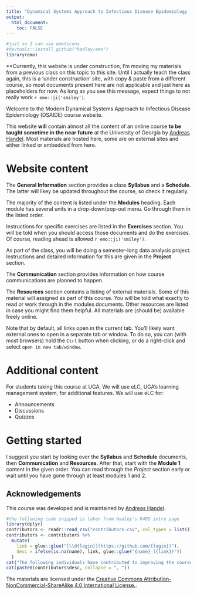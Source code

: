 ---
title: "Dynamical Systems Approach to Infectious Disease Epidemiology (DSAIDE) course website"
output: 
  html_document:
    toc: FALSE
---

```{r, include = FALSE}
#just so I can use emoticons
#devtools::install_github("hadley/emo")
library(emo)
```

**Currently, this website is under construction, I'm moving my materials from a previous class on this topic to this site. Until I actually teach the class again, this is a 'under construction' site, with copy & paste from a different course, so most documents present here are not applicable and just here as placeholders for now. As long as you see this message, expect things to not really work `r emo::ji('smiley')`.


Welcome to the Modern Dynamical Systems Approach to Infectious Disease Epidemiology (DSAIDE) course website.

This website **will** contain almost all the content of an online course **to be taught sometime in the near future**  at the University of Georgia by [Andreas Handel](http://handelgroup.uga.edu/). Most materials are hosted here, some are on external sites and either linked or embedded from here.

# Website content

The __General Information__ section provides a class __Syllabus__ and a __Schedule__. The latter will likey be updated throughout the course, so check it regularly.

The majority of the content is listed under the __Modules__ heading. Each module has several units in a drop-down/pop-out menu. Go through them in the listed order.

Instructions for specific exercises are listed in the __Exercises__ section. You will be told when you should access those documents and do the exercises. Of course, reading ahead is allowed `r emo::ji('smiley')`.

As part of the class, you will be doing a semester-long data analysis project. Instructions and detailed information for this are given in the __Project__ section.

The __Communication__ section provides information on how course communications are planned to happen.

The __Resources__ section contains a listing of external materials. Some of this material will assigned as part of this course. You will be told what exactly to read or work through in the modules documents. Other resources are listed in case you might find them helpful. All materials are (should be) available freely online.

Note that by default, all links open in the current tab. You'll likely want external ones to open in a separate tab or window. To do so, you can (with most browsers) hold the `Ctrl` button when clicking, or do a right-click and select `open in new tab/window`.


# Additional content

For students taking this course at UGA, We will use eLC, UGA's learning management system, for additional features. We will use eLC for:

* Announcements
* Discussions
* Quizzes

# Getting started

I suggest you start by looking over the __Syllabus__ and __Schedule__ documents, then __Communication__ and __Resources__. After that, start with the __Module 1__ content in the given order. You can read through the _Project_ section early or wait until you have gone through at least modules 1 and 2.

## Acknowledgements

This course was developed and is maintained by [Andreas Handel](http://handelgroup.uga.edu/).

```{r, results = "asis", echo = FALSE, message = FALSE}
#the following code snipped is taken from Hadley's R4DS intro page
library(dplyr)
contributors <- readr::read_csv("contributors.csv", col_types = list())
contributors <- contributors %>% 
  mutate(
    link = glue::glue("[\\@{login}](https://github.com/{login})"),
    desc = ifelse(is.na(name), link, glue::glue("{name} ({link})"))
  )
cat("The following individuals have contributed to improving the course:\n")
cat(paste0(contributors$desc, collapse = ", "))
```

The materials are licensed under the [Creative Commons Attribution-NonCommercial-ShareAlike 4.0 International License.](http://creativecommons.org/licenses/by-nc-sa/4.0/).


  
